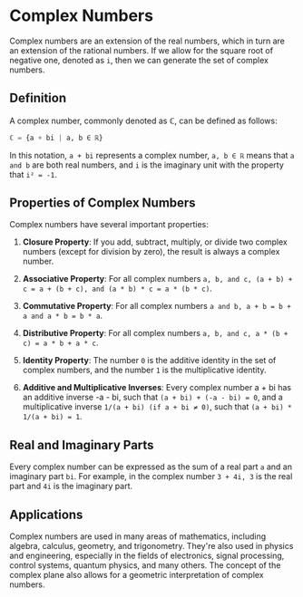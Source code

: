 # Complex Numbers

Complex numbers are an extension of the real numbers, which in turn are an extension of the rational numbers. If we allow for the square root of negative one, denoted as `i`, then we can generate the set of complex numbers.

## Definition

A complex number, commonly denoted as **ℂ**, can be defined as follows:
```python
ℂ = {a + bi | a, b ∈ ℝ}
```
In this notation, `a + bi` represents a complex number, `a, b ∈ ℝ` means that `a and b` are both real numbers, and `i` is the imaginary unit with the property that `i² = -1`.

## Properties of Complex Numbers

Complex numbers have several important properties:

1. **Closure Property**: If you add, subtract, multiply, or divide two complex numbers (except for division by zero), the result is always a complex number.

2. **Associative Property**: For all complex numbers `a, b, and c, (a + b) + c = a + (b + c), and (a * b) * c = a * (b * c)`.

3. **Commutative Property**: For all complex numbers `a and b, a + b = b + a and a * b = b * a`.

4. **Distributive Property**: For all complex numbers `a, b, and c, a * (b + c) = a * b + a * c`.

5. **Identity Property**: The number `0` is the additive identity in the set of complex numbers, and the number `1` is the multiplicative identity.

6. **Additive and Multiplicative Inverses**: Every complex number a + bi has an additive inverse -a - bi, such that `(a + bi) + (-a - bi) = 0`, and a multiplicative inverse `1/(a + bi) (if a + bi ≠ 0)`, such that `(a + bi) * 1/(a + bi) = 1`.

## Real and Imaginary Parts

Every complex number can be expressed as the sum of a real part `a` and an imaginary part `bi`. For example, in the complex number `3 + 4i, 3` is the real part and `4i` is the imaginary part.

## Applications

Complex numbers are used in many areas of mathematics, including algebra, calculus, geometry, and trigonometry. They're also used in physics and engineering, especially in the fields of electronics, signal processing, control systems, quantum physics, and many others. The concept of the complex plane also allows for a geometric interpretation of complex numbers.
